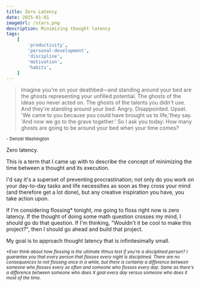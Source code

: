 ```yaml
---
title: Zero Latency
date: 2025-01-01
imageUrl: /stars.png
description: Minimizing thought latency
tags:
    [
        'productivity',
        'personal-development',
        'discipline',
        'motivation',
        'habits',
    ]
---
```


> Imagine you're on your deathbed—and standing around your bed are the ghosts representing your unfilled potential. The ghosts of the ideas you never acted on. The ghosts of the talents you didn't use. And they're standing around your bed. Angry. Disappointed. Upset. 'We came to you because you could have brought us to life,'they say. 'And now we go to the grave together.' So I ask you today: How many ghosts are going to be around your bed when your time comes?

<small>\- Denzel Washington</small>

Zero latency.

This is a term that I came up with to describe the concept of minimizing the time between a thought and its execution.

I'd say it's a superset of preventing procrastination; not only do you work on your day-to-day tasks and life necessities as soon as they cross your mind (and therefore get a lot done), but any creative inspiration you have, you take action upon.

If I'm considering flossing\* tonight, me going to floss right now is zero latency. If the thought of doing some math question crosses my mind, I should go do that question. If I'm thinking, "Wouldn't it be cool to make this project?", then I should go ahead and build that project.

My goal is to approach thought latency that is infinitesimally small.

<small>
    <em>
        *Ever think about how flossing is the ultimate litmus test if you're a
        disciplined person? I guarantee you that every person that flosses every
        night is disciplined. There are no consequences to not flossing once in
        a while, but there is certainly a difference between someone who flosses
        every so often and someone who flosses every day. Same as there's a
        difference between someone who does X goal every day versus someone who
        does it most of the time.
    </em>
</small>
